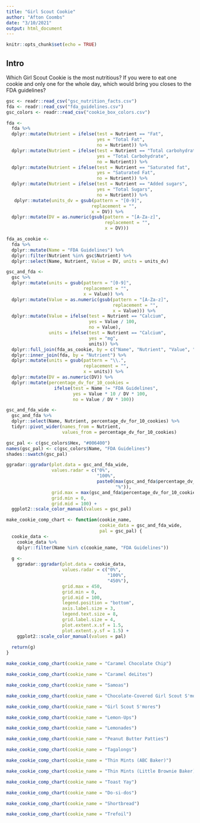 ```yaml
---
title: "Girl Scout Cookie"
author: "Afton Coombs"
date: "3/10/2021"
output: html_document
---
```


```r
knitr::opts_chunk$set(echo = TRUE)
```

## Intro
Which Girl Scout Cookie is the most nutritious? If you were to eat one cookie
and only one for the whole day, which would bring you closes to the FDA 
guidelines?

```r
gsc <- readr::read_csv("gsc_nutrition_facts.csv")
fda <- readr::read_csv("fda_guidelines.csv")
gsc_colors <- readr::read_csv("cookie_box_colors.csv")
```

```r
fda <-
  fda %>%
  dplyr::mutate(Nutrient = ifelse(test = Nutrient == "Fat",
                                  yes = "Total Fat",
                                  no = Nutrient)) %>%
  dplyr::mutate(Nutrient = ifelse(test = Nutrient == "Total carbohydrate",
                                  yes = "Total Carbohydrate",
                                  no = Nutrient)) %>%
  dplyr::mutate(Nutrient = ifelse(test = Nutrient == "Saturated fat",
                                  yes = "Saturated Fat",
                                  no = Nutrient)) %>%
  dplyr::mutate(Nutrient = ifelse(test = Nutrient == "Added sugars",
                                  yes = "Total Sugars",
                                  no = Nutrient)) %>%
   dplyr::mutate(units_dv = gsub(pattern = "[0-9]",
                                replacement = "",
                                x = DV)) %>%
  dplyr::mutate(DV = as.numeric(gsub(pattern = "[A-Za-z]",
                                     replacement = "",
                                     x = DV)))
```

```r
fda_as_cookie <- 
  fda %>%
  dplyr::mutate(Name = "FDA Guidelines") %>%
  dplyr::filter(Nutrient %in% gsc$Nutrient) %>%
  dplyr::select(Name, Nutrient, Value = DV, units = units_dv)

gsc_and_fda <- 
  gsc %>%
  dplyr::mutate(units = gsub(pattern = "[0-9]", 
                             replacement = "", 
                             x = Value)) %>%
  dplyr::mutate(Value = as.numeric(gsub(pattern = "[A-Za-z]", 
                                        replacement = "", 
                                        x = Value))) %>%
  dplyr::mutate(Value = ifelse(test = Nutrient == "Calcium",
                               yes = Value / 100,
                               no = Value),
                units = ifelse(test = Nutrient == "Calcium",
                               yes = "mg",
                               units)) %>%
  dplyr::full_join(fda_as_cookie, by = c("Name", "Nutrient", "Value", "units")) %>%
  dplyr::inner_join(fda, by = "Nutrient") %>%
  dplyr::mutate(units = gsub(pattern = "\\.",
                             replacement = "",
                             x = units)) %>%
  dplyr::mutate(DV = as.numeric(DV)) %>%
  dplyr::mutate(percentage_dv_for_10_cookies = 
                  ifelse(test = Name != "FDA Guidelines",
                         yes = Value * 10 / DV * 100,
                         no = Value / DV * 100))
```

```r
gsc_and_fda_wide <- 
  gsc_and_fda %>%
  dplyr::select(Name, Nutrient, percentage_dv_for_10_cookies) %>%
  tidyr::pivot_wider(names_from = Nutrient,
                     values_from = percentage_dv_for_10_cookies)
```

```r
gsc_pal <- c(gsc_colors$Hex, "#006400")
names(gsc_pal) <- c(gsc_colors$Name, "FDA Guidelines")
shades::swatch(gsc_pal)
```

```r
ggradar::ggradar(plot.data = gsc_and_fda_wide,
                 values.radar = c("0%", 
                                  "100%",
                                  paste0(max(gsc_and_fda$percentage_dv_for_10_cookies),
                                         "%")),
                 grid.max = max(gsc_and_fda$percentage_dv_for_10_cookies),
                 grid.min = 0,
                 grid.mid = 100) +
  ggplot2::scale_color_manual(values = gsc_pal)
```

```r
make_cookie_comp_chart <- function(cookie_name, 
                                   cookie_data = gsc_and_fda_wide, 
                                   pal = gsc_pal) {
  cookie_data <- 
    cookie_data %>% 
    dplyr::filter(Name %in% c(cookie_name, "FDA Guidelines"))
  
  g <- 
    ggradar::ggradar(plot.data = cookie_data,
                     values.radar = c("0%", 
                                      "100%",
                                      "450%"),
                     grid.max = 450,
                     grid.min = 0,
                     grid.mid = 100,
                     legend.position = "bottom",
                     axis.label.size = 3,
                     legend.text.size = 8,
                     grid.label.size = 4,
                     plot.extent.x.sf = 1.5, 
                     plot.extent.y.sf = 1.5) +
    ggplot2::scale_color_manual(values = pal)
  
  return(g)
}

```

```r
make_cookie_comp_chart(cookie_name = "Caramel Chocolate Chip")
```

```r
make_cookie_comp_chart(cookie_name = "Caramel deLites")
```

```r
make_cookie_comp_chart(cookie_name = "Samoas")
```

```r
make_cookie_comp_chart(cookie_name = "Chocolate-Covered Girl Scout S'mores")
```

```r
make_cookie_comp_chart(cookie_name = "Girl Scout S'mores")
```

```r
make_cookie_comp_chart(cookie_name = "Lemon-Ups")
```

```r
make_cookie_comp_chart(cookie_name = "Lemonades")
```

```r
make_cookie_comp_chart(cookie_name = "Peanut Butter Patties")
```

```r
make_cookie_comp_chart(cookie_name = "Tagalongs")
```

```r
make_cookie_comp_chart(cookie_name = "Thin Mints (ABC Baker)")
```

```r
make_cookie_comp_chart(cookie_name = "Thin Mints (Little Brownie Baker)")
```

```r
make_cookie_comp_chart(cookie_name = "Toast Yay")
```

```r
make_cookie_comp_chart(cookie_name = "Do-si-dos")
```

```r
make_cookie_comp_chart(cookie_name = "Shortbread")
```

```r
make_cookie_comp_chart(cookie_name = "Trefoil")
```
